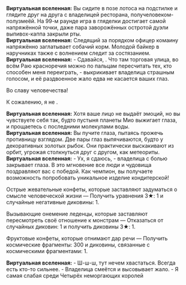{{Диалог Начало}}
:'''Виртуальная вселенная:''' Вы сидите в позе лотоса на подстилке и глядите друг на друга с владелицей ресторана, получеловеком-полузмеёй. На 99-м раунде игра в гляделки достигает самой напряжённой точки, даже пара заворожённых остротой дуэли выпивох-каппа закрыли рты.
:'''Виртуальная вселенная:''' Следящий за порядком офицер комаину напряжённо заглатывает собачий корм. Молодой байкер в наручниках также с волнением следит за состязанием.
:'''Виртуальная вселенная:''' - Сдавайся, {{MC|ж=милая|м=дружок}}. Что там торговая улица, во всём Раю красноречия можно по пальцам пересчитать тех, кто способен меня переиграть, - выкрикивает владелица страшным голосом, и её раздвоенное жало едва не касается ваших глаз.
:{{Диалог|Стрелка}} Во славу человечества!
:{{Диалог|Стрелка}} К сожалению, я не {{MC|ж=расслышала|м=расслышал}}.
:'''Виртуальная вселенная:''' Хотя ваше лицо не выдаёт эмоций, но вы чувствуете себя так, будто пустыня планеты Мио выжигает глаза, и прощаетесь с последними молекулами воды.
:'''Виртуальная вселенная:''' Вы пучите глаза, пытаясь прожечь противницу взглядом. Две пары глаз выпячиваются, будто у декоративных золотых рыбок. Они практически выскакивают из орбит, угрожая столкнуться друг с другом, как метеориты.
:'''Виртуальная вселенная:''' - Ух, я сдаюсь, - владелица с болью закрывает глаза. В это мгновение все люди и чудовища поздравляют вас с победой. Как чемпион, вы получаете возможность {{MC|ж=первой|м=первым}} попробовать уникальное изделие кондитерской!
:{{Диалог|Звезда}} Острые жевательные конфеты, которые заставляют задуматься о смысле человеческой жизни &mdash; Получить уравнения 3★: 1 и случайные негативные диковины: 1.
:{{Диалог|Звезда}} Вызывающие онемение леденцы, которые заставляют пересмотреть своё отношение к монстрам &mdash; Отказаться от случайных диковин: 1 и получить диковины 3★: 1.
:{{Диалог|Звезда}} Фруктовые конфеты, которые отнимают дар речи &mdash; Получить космические фрагменты: 300 и диковины, связанные с космическими фрагментами: 1.
:'''Виртуальная вселенная:''' - Ш-ш-ш, тут нечем хвастаться. Всегда есть кто-то сильнее. - Владелица смеётся и высовывает жало. - Я самая слабая среди Четырёх неморгающих королей
{{Диалог Конец}}